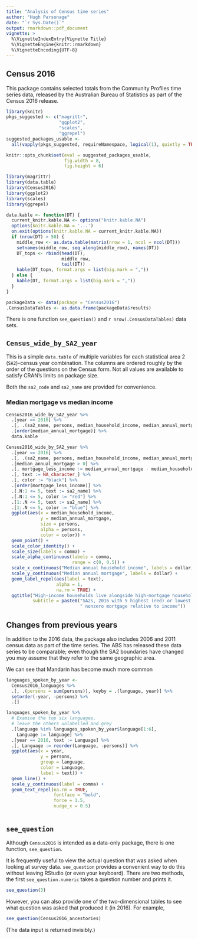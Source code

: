 ```yaml
---
title: "Analysis of Census time series"
author: "Hugh Parsonage"
date: "`r Sys.Date()`"
output: rmarkdown::pdf_document
vignette: >
  %\VignetteIndexEntry{Vignette Title}
  %\VignetteEngine{knitr::rmarkdown}
  %\VignetteEncoding{UTF-8}
---
```


## Census 2016
This package contains selected totals from the Community Profiles time series data, released by the Australian Bureau of Statistics as part of the Census 2016 release.

```r
library(knitr)
pkgs_suggested <- c("magrittr", 
                    "ggplot2", 
                    "scales",
                    "ggrepel")
suggested_packages_usable <-
  all(vapply(pkgs_suggested, requireNamespace, logical(1), quietly = TRUE))

knitr::opts_chunk$set(eval = suggested_packages_usable,
                      fig.width = 8,
                      fig.height = 6)
```

```r
library(magrittr)
library(data.table)
library(Census2016)
library(ggplot2)
library(scales)
library(ggrepel)
```

```r
data.kable <- function(DT) {
  current_knitr.kable.NA <- options("knitr.kable.NA")
  options(knitr.kable.NA = '...')
  on.exit(options(knitr.kable.NA = current_knitr.kable.NA))
  if (nrow(DT) > 50) {
    middle_row <- as.data.table(matrix(nrow = 1, ncol = ncol(DT)))
    setnames(middle_row, seq_along(middle_row), names(DT))
    DT_topn <- rbind(head(DT),
                     middle_row,
                     tail(DT))
    kable(DT_topn, format.args = list(big.mark = ","))
  } else {
    kable(DT, format.args = list(big.mark = ","))
  }
}

```

```r
packageData <- data(package = "Census2016")
.CensusDataTables <- as.data.frame(packageData$results)
```

There is one function `see_question()` and `r nrow(.CensusDataTables)` data sets.

## `Census_wide_by_SA2_year`
This is a simple `data.table` of multiple variables for each statistical area 2 (`SA2`)-census year combination.
The columns are ordered roughly by the order of the questions on the Census form. 
Not all values are available to satisfy CRAN's limits on package size.

Both the `sa2_code` and `sa2_name` are provided for convenience.


### Median mortgage vs median income

```r
Census2016_wide_by_SA2_year %>%
  .[year == 2016] %>%
  .[, .(sa2_name, persons, median_household_income, median_annual_mortgage)] %>%
  .[order(median_annual_mortgage)] %>%
  data.kable
```

```r
Census2016_wide_by_SA2_year %>%
  .[year == 2016] %>%
  .[, .(sa2_name, persons, median_household_income, median_annual_mortgage)] %>%
  .[median_annual_mortgage > 0] %>%
  .[, mortgage_less_income := median_annual_mortgage - median_household_income] %>%
  .[, text := NA_character_] %>%
  .[, color := "black"] %>%
  .[order(mortgage_less_income)] %>%
  .[.N:1 <= 5, text := sa2_name] %>%
  .[.N:1 <= 5, color := "red"] %>%
  .[1:.N <= 5, text := sa2_name] %>%
  .[1:.N <= 5, color := "blue"] %>%
  ggplot(aes(x = median_household_income,
             y = median_annual_mortgage,
             size = persons,
             alpha = persons,
             color = color)) +
  geom_point() + 
  scale_color_identity() +
  scale_size(labels = comma) +
  scale_alpha_continuous(labels = comma,
                         range = c(0, 0.5)) +
  scale_x_continuous("Median annual household income", labels = dollar) + 
  scale_y_continuous("Median annual mortgage", labels = dollar) + 
  geom_label_repel(aes(label = text),
                   alpha = 1,
                   na.rm = TRUE) + 
  ggtitle("High-income households live alongside high-mortgage households",
          subtitle = paste0("SA2s, 2016 with 5 highest (red) or lowest (blue)",
                            " nonzero mortgage relative to income"))
```

## Changes from previous years

In addition to the 2016 data, the package also includes 2006 and 2011 census data as part of the time series.
The ABS has released these data series to be comparable; 
even though the SA2 boundaries have changed you may assume that they refer to the same geographic area.

We can see that Mandarin has become much more common

```r
languages_spoken_by_year <-
  Census2016_languages %>%
  .[, .(persons = sum(persons)), keyby = .(language, year)] %>%
  setorder(-year, -persons) %>%
  .[]

languages_spoken_by_year %>%
  # Examine the top six languages,
  # leave the others unlabelled and grey
  .[language %in% languages_spoken_by_year$language[1:6],
    Language := language] %>%
  .[year == 2016, text := Language] %>%
  .[, Language := reorder(Language, -persons)] %>%
  ggplot(aes(x = year,
             y = persons,
             group = language,
             color = Language, 
             label = text)) + 
  geom_line() +
  scale_y_continuous(label = comma) +
  geom_text_repel(na.rm = TRUE,
                  fontface = "bold",
                  force = 1.5,
                  nudge_x = 0.5)
  
```


## `see_question`

Although `Census2016` is intended as a data-only package, there is one function, `see_question`. 

It is frequently useful to view the actual question that was asked when looking at survey data. 
`see_question` provides a convenient way to do this without leaving RStudio (or even your keyboard).
There are two methods, the first `see_question.numeric` takes a question number and prints it.

```r
see_question(3)
```

However, you can also provide one of the two-dimensional tables to see what question was asked that produced it (in 2016). 
For example, 

```r
see_question(Census2016_ancestories)
```

(The data input is returned invisibly.)







